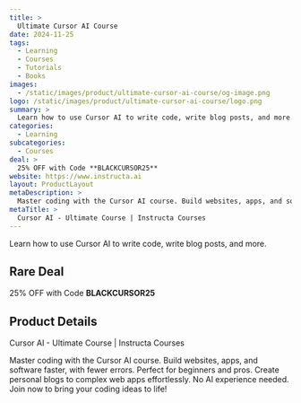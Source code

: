 ```yaml
---
title: >
  Ultimate Cursor AI Course
date: 2024-11-25
tags:
  - Learning
  - Courses
  - Tutorials
  - Books
images:
  - /static/images/product/ultimate-cursor-ai-course/og-image.png
logo: /static/images/product/ultimate-cursor-ai-course/logo.png
summary: >
  Learn how to use Cursor AI to write code, write blog posts, and more.
categories:
  - Learning
subcategories:
  - Courses
deal: >
  25% OFF with Code **BLACKCURSOR25**
website: https://www.instructa.ai
layout: ProductLayout
metaDescription: >
  Master coding with the Cursor AI course. Build websites, apps, and software faster, with fewer errors. Perfect for beginners and pros. Create personal blogs to complex web apps effortlessly. No AI experience needed. Join now to bring your coding ideas to life!
metaTitle: >
  Cursor AI - Ultimate Course | Instructa Courses
---
```

Learn how to use Cursor AI to write code, write blog posts, and more.

## Rare Deal

25% OFF with Code **BLACKCURSOR25**

## Product Details
Cursor AI - Ultimate Course | Instructa Courses

Master coding with the Cursor AI course. Build websites, apps, and software faster, with fewer errors. Perfect for beginners and pros. Create personal blogs to complex web apps effortlessly. No AI experience needed. Join now to bring your coding ideas to life!
